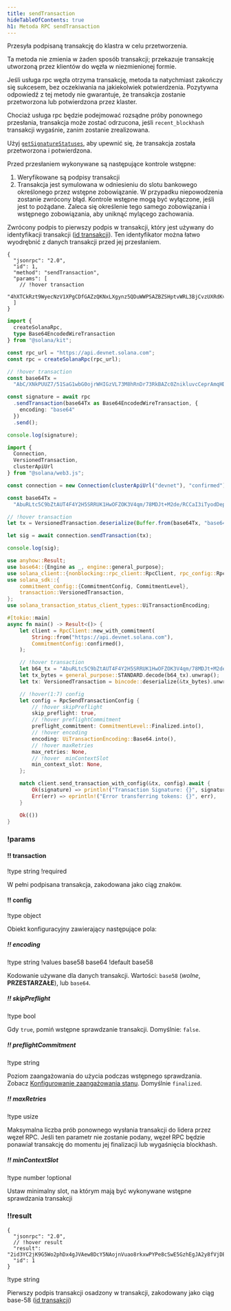```yaml
---
title: sendTransaction
hideTableOfContents: true
h1: Metoda RPC sendTransaction
---
```


Przesyła podpisaną transakcję do klastra w celu przetworzenia.

Ta metoda nie zmienia w żaden sposób transakcji; przekazuje transakcję utworzoną
przez klientów do węzła w niezmienionej formie.

Jeśli usługa rpc węzła otrzyma transakcję, metoda ta natychmiast zakończy się
sukcesem, bez oczekiwania na jakiekolwiek potwierdzenia. Pozytywna odpowiedź z
tej metody nie gwarantuje, że transakcja zostanie przetworzona lub potwierdzona
przez klaster.

Chociaż usługa rpc będzie podejmować rozsądne próby ponownego przesłania,
transakcja może zostać odrzucona, jeśli `recent_blockhash` transakcji wygaśnie,
zanim zostanie zrealizowana.

Użyj [`getSignatureStatuses`](/docs/rpc/http/getsignaturestatuses), aby upewnić
się, że transakcja została przetworzona i potwierdzona.

Przed przesłaniem wykonywane są następujące kontrole wstępne:

1. Weryfikowane są podpisy transakcji
2. Transakcja jest symulowana w odniesieniu do slotu bankowego określonego przez
   wstępne zobowiązanie. W przypadku niepowodzenia zostanie zwrócony błąd.
   Kontrole wstępne mogą być wyłączone, jeśli jest to pożądane. Zaleca się
   określenie tego samego zobowiązania i wstępnego zobowiązania, aby uniknąć
   mylącego zachowania.

Zwrócony podpis to pierwszy podpis w transakcji, który jest używany do
identyfikacji transakcji
([id transakcji](/docs/references/terminology#transaction-id)). Ten
identyfikator można łatwo wyodrębnić z danych transakcji przed jej przesłaniem.

<APIMethod>

```jsonc !!request curl
{
  "jsonrpc": "2.0",
  "id": 1,
  "method": "sendTransaction",
  "params": [
    // !hover transaction
    "4hXTCkRzt9WyecNzV1XPgCDfGAZzQKNxLXgynz5QDuWWPSAZBZSHptvWRL3BjCvzUXRdKvHL2b7yGrRQcWyaqsaBCncVG7BFggS8w9snUts67BSh3EqKpXLUm5UMHfD7ZBe9GhARjbNQMLJ1QD3Spr6oMTBU6EhdB4RD8CP2xUxr2u3d6fos36PD98XS6oX8TQjLpsMwncs5DAMiD4nNnR8NBfyghGCWvCVifVwvA8B8TJxE1aiyiv2L429BCWfyzAme5sZW8rDb14NeCQHhZbtNqfXhcp2tAnaAT"
  ]
}
```

```ts !!request title="Kit"
import {
  createSolanaRpc,
  type Base64EncodedWireTransaction
} from "@solana/kit";

const rpc_url = "https://api.devnet.solana.com";
const rpc = createSolanaRpc(rpc_url);

// !hover transaction
const base64Tx =
  "AbC/XNkPUUZ7/51SaG1wbG0ojrWHIGzVL73M8hRnDr73RkBAZc0ZnikluvcCeprAmqHDJrcPxPUbvEJMVBIiVQeAAQABAzfDSQC/GjcggrLsDpYz7jAlT+Gca846HqtFb8UQMM9cCWPIi4AX32PV8HrY7/1WgoRc3IATttceZsUMeQ1qx7UAAAAAAAAAAAAAAAAAAAAAAAAAAAAAAAAAAAAAAAAAAIgsVWEgMTiOYp63gTtuYGw+izfm6wKQdivpiXQBpNnYAQICAAEMAgAAAEBCDwAAAAAAAA==";

const signature = await rpc
  .sendTransaction(base64Tx as Base64EncodedWireTransaction, {
    encoding: "base64"
  })
  .send();

console.log(signature);
```

```ts !!request title="web3.js"
import {
  Connection,
  VersionedTransaction,
  clusterApiUrl
} from "@solana/web3.js";

const connection = new Connection(clusterApiUrl("devnet"), "confirmed");

const base64Tx =
  "AbuRLtc5C9bZtAUT4F4Y2H5SRRUK1HwOFZOK3V4qm/78MDJt+M2de/RCCaI3iTyodDepmrkUWbss0XRHS0lk5AOAAQABAzfDSQC/GjcggrLsDpYz7jAlT+Gca846HqtFb8UQMM9cCWPIi4AX32PV8HrY7/1WgoRc3IATttceZsUMeQ1qx7UAAAAAAAAAAAAAAAAAAAAAAAAAAAAAAAAAAAAAAAAAAD2dTRgcJmzcoGH1R3c2WqtHah2H19KvbC1p6BxLDqfoAQICAAEMAgAAAADKmjsAAAAAAA==";

// !hover transaction
let tx = VersionedTransaction.deserialize(Buffer.from(base64Tx, "base64"));

let sig = await connection.sendTransaction(tx);

console.log(sig);
```

```rs !!request title="Rust"
use anyhow::Result;
use base64::{Engine as _, engine::general_purpose};
use solana_client::{nonblocking::rpc_client::RpcClient, rpc_config::RpcSendTransactionConfig};
use solana_sdk::{
    commitment_config::{CommitmentConfig, CommitmentLevel},
    transaction::VersionedTransaction,
};
use solana_transaction_status_client_types::UiTransactionEncoding;

#[tokio::main]
async fn main() -> Result<()> {
    let client = RpcClient::new_with_commitment(
        String::from("https://api.devnet.solana.com"),
        CommitmentConfig::confirmed(),
    );

    // !hover transaction
    let b64_tx = "AbuRLtc5C9bZtAUT4F4Y2H5SRRUK1HwOFZOK3V4qm/78MDJt+M2de/RCCaI3iTyodDepmrkUWbss0XRHS0lk5AOAAQABAzfDSQC/GjcggrLsDpYz7jAlT+Gca846HqtFb8UQMM9cCWPIi4AX32PV8HrY7/1WgoRc3IATttceZsUMeQ1qx7UAAAAAAAAAAAAAAAAAAAAAAAAAAAAAAAAAAAAAAAAAAD2dTRgcJmzcoGH1R3c2WqtHah2H19KvbC1p6BxLDqfoAQICAAEMAgAAAADKmjsAAAAAAA==";
    let tx_bytes = general_purpose::STANDARD.decode(b64_tx).unwrap();
    let tx: VersionedTransaction = bincode::deserialize(&tx_bytes).unwrap();

    // !hover(1:7) config
    let config = RpcSendTransactionConfig {
        // !hover skipPreflight
        skip_preflight: true,
        // !hover preflightCommitment
        preflight_commitment: CommitmentLevel::Finalized.into(),
        // !hover encoding
        encoding: UiTransactionEncoding::Base64.into(),
        // !hover maxRetries
        max_retries: None,
        // !hover  minContextSlot
        min_context_slot: None,
    };

    match client.send_transaction_with_config(&tx, config).await {
        Ok(signature) => println!("Transaction Signature: {}", signature),
        Err(err) => eprintln!("Error transferring tokens: {}", err),
    }

    Ok(())
}
```

### !params

#### !! transaction

!type string
!required

W pełni podpisana transakcja, zakodowana jako ciąg znaków.

#### !! config

!type object

Obiekt konfiguracyjny zawierający następujące pola:

##### !! encoding

!type string
!values base58 base64
!default base58

Kodowanie używane dla danych transakcji. Wartości: `base58` (_wolne_,
**PRZESTARZAŁE**), lub `base64`.

##### !! skipPreflight

!type bool

Gdy `true`, pomiń wstępne sprawdzanie transakcji. Domyślnie: `false`.

##### !! preflightCommitment

!type string

Poziom zaangażowania do użycia podczas wstępnego sprawdzania. Zobacz
[Konfigurowanie zaangażowania stanu](/docs/rpc/index.mdx#configuring-state-commitment).
Domyślnie `finalized`.

##### !! maxRetries

!type usize

Maksymalna liczba prób ponownego wysłania transakcji do lidera przez węzeł RPC.
Jeśli ten parametr nie zostanie podany, węzeł RPC będzie ponawiał transakcję do
momentu jej finalizacji lub wygaśnięcia blockhash.

##### !! minContextSlot

!type number
!optional

Ustaw minimalny slot, na którym mają być wykonywane wstępne sprawdzania
transakcji

### !!result

```jsonc !response
{
  "jsonrpc": "2.0",
  // !hover result
  "result": "2id3YC2jK9G5Wo2phDx4gJVAew8DcY5NAojnVuao8rkxwPYPe8cSwE5GzhEgJA2y8fVjDEo6iR6ykBvDxrTQrtpb",
  "id": 1
}
```

!type string

Pierwszy podpis transakcji osadzony w transakcji, zakodowany jako ciąg base-58
([id transakcji](/docs/references/terminology#transaction-id))

</APIMethod>
